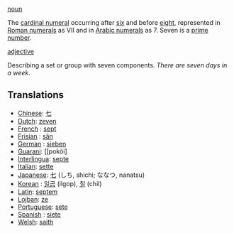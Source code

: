[[noun]]

The [[cardinal numeral]] occurring after [[six]] and before [[eight]], represented in [[Roman numerals]] as VII and in [[Arabic numerals]] as 7. Seven is a [[prime number]].

[[adjective]]

Describing a set or group with seven components. ''There are seven days in a week.''

==Translations==
*[[Chinese]]: [[七]]
*[[Dutch]]: [[zeven]]
*[[French]] : [[sept]]
*[[Frisian]] : [[sân]]
*[[German]] : [[sieben]]
*[[Guarani]]: [[pokõi]
*[[Interlingua]]: [[septe]]
*[[Italian]]: [[sette]]
*[[Japanese]]: [[七]] (しち, shichi; ななつ, nanatsu)
*[[Korean]] : [[일곱]] (ilgop), [[칠]] (chil)
*[[Latin]]: [[septem]]
*[[Lojban]]: [[ze]]
*[[Portuguese]]: [[sete]]
*[[Spanish]] : [[siete]]
*[[Welsh]]: [[saith]]